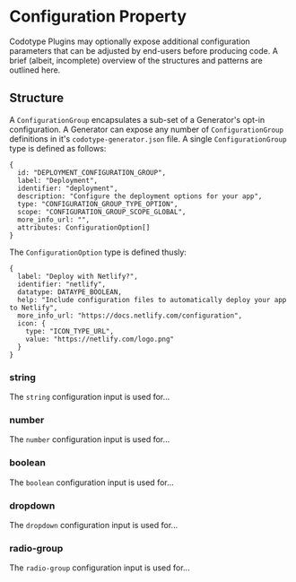 
<Meta title="Docs/Configuration/Configuration Property/Primatives" />

# Configuration Property

Codotype Plugins may optionally expose additional configuration parameters that can be adjusted by end-users before producing code. A brief (albeit, incomplete) overview of the structures and patterns are outlined here.

## Structure

A `ConfigurationGroup` encapsulates a sub-set of a Generator's opt-in configuration. A Generator can expose any number of `ConfigurationGroup` definitions in it's `codotype-generator.json` file. A single `ConfigurationGroup` type is defined as follows:

```
{
  id: "DEPLOYMENT_CONFIGURATION_GROUP",
  label: "Deployment",
  identifier: "deployment",
  description: "Configure the deployment options for your app",
  type: "CONFIGURATION_GROUP_TYPE_OPTION",
  scope: "CONFIGURATION_GROUP_SCOPE_GLOBAL",
  more_info_url: "",
  attributes: ConfigurationOption[]
}

```

The `ConfigurationOption` type is defined thusly:

```
{
  label: "Deploy with Netlify?",
  identifier: "netlify",
  datatype: DATAYPE_BOOLEAN,
  help: "Include configuration files to automatically deploy your app to Netlify",
  more_info_url: "https://docs.netlify.com/configuration",
  icon: {
    type: "ICON_TYPE_URL",
    value: "https://netlify.com/logo.png"
  }
}
```

### string

The `string` configuration input is used for...

<Story id="components-projecteditor-configurationeditor-configurationinputprimitive--string" />

### number

The `number` configuration input is used for...

<Story id="components-projecteditor-configurationeditor-configurationinputprimitive--number" />

### boolean

The `boolean` configuration input is used for...

<Story id="components-projecteditor-configurationeditor-configurationinputprimitive--boolean" />

### dropdown

The `dropdown` configuration input is used for...

<Story id="components-projecteditor-configurationeditor-configurationinputprimitive--dropdown" />

### radio-group

The `radio-group` configuration input is used for...

<Story id="components-projecteditor-configurationeditor-configurationinputprimitive--radio-group" />

